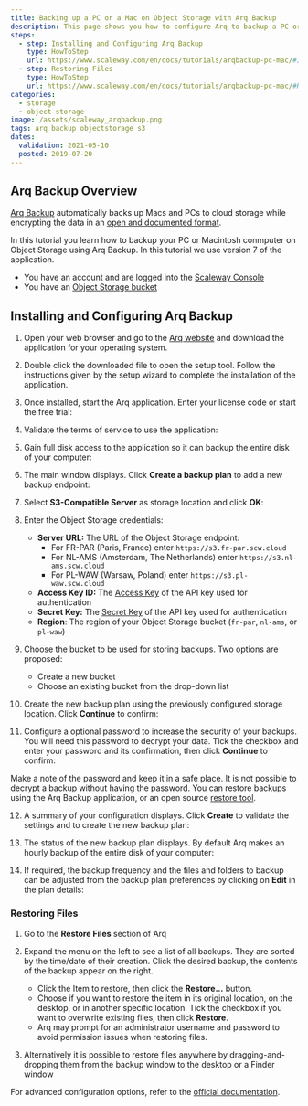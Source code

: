 ```yaml
---
title: Backing up a PC or a Mac on Object Storage with Arq Backup
description: This page shows you how to configure Arq to backup a PC or Mac automatically on Object Storage
steps:
  - step: Installing and Configuring Arq Backup
    type: HowToStep
    url: https://www.scaleway.com/en/docs/tutorials/arqbackup-pc-mac/#Installing-and-Configuring-Arq-Backup
  - step: Restoring Files
    type: HowToStep
    url: https://www.scaleway.com/en/docs/tutorials/arqbackup-pc-mac/#Restoring-Files
categories:
  - storage
  - object-storage
image: /assets/scaleway_arqbackup.png
tags: arq backup objectstorage s3
dates:
  validation: 2021-05-10
  posted: 2019-07-20
---
```


## Arq Backup Overview

[Arq Backup](https://www.arqbackup.com/index.html) automatically backs up Macs and PCs to cloud storage while encrypting the data in an [open and documented format](https://www.arqbackup.com/arq_data_format.txt).

In this tutorial you learn how to backup your PC or Macintosh conmputer on Object Storage using Arq Backup. In this tutorial we use version 7 of the application.

<Message type="requirement">

- You have an account and are logged into the [Scaleway Console](https://console.scaleway.com)
- You have an [Object Storage bucket](https://www.scaleway.com/en/object-storage/)

</Message>

## Installing and Configuring Arq Backup

1. Open your web browser and go to the [Arq website](https://www.arqbackup.com/index.html) and download the application for your operating system.

2. Double click the downloaded file to open the setup tool. Follow the instructions given by the setup wizard to complete the installation of the application.

3. Once installed, start the Arq application. Enter your license code or start the free trial:
<Lightbox src="scaleway-arq7_splash.png" alt="" />

4. Validate the terms of service to use the application:
<Lightbox src="scaleway-arq7_license.png" alt="" />

5. Gain full disk access to the application so it can backup the entire disk of your computer:
<Lightbox src="scaleway-arq7_disk_access.png" alt="" />

6. The main window displays. Click **Create a backup plan** to add a new backup endpoint:
<Lightbox src="scaleway-arq7_create_backup.png" alt="" />

7. Select **S3-Compatible Server** as storage location and click **OK**:
<Lightbox src="scaleway-arq7_s3.png" alt="" />

8. Enter the Object Storage credentials:

    - **Server URL:** The URL of the Object Storage endpoint:
      - For FR-PAR (Paris, France) enter `https://s3.fr-par.scw.cloud`
      - For NL-AMS (Amsterdam, The Netherlands) enter `https://s3.nl-ams.scw.cloud`
      - For PL-WAW (Warsaw, Poland) enter `https://s3.pl-waw.scw.cloud`
    - **Access Key ID:** The [Access Key](/console/my-project/how-to/generate-api-key/) of the API key used for authentication
    - **Secret Key:** The [Secret Key](/console/my-project/how-to/generate-api-key/) of the API key used for authentication
    - **Region**: The region of your Object Storage bucket (`fr-par`, `nl-ams`, or `pl-waw`)

    <Lightbox src="scaleway-arq7_s3_credentials.png" alt="" />

9. Choose the bucket to be used for storing backups. Two options are proposed:

    - Create a new bucket
    - Choose an existing bucket from the drop-down list

    <Lightbox src="scaleway-arq7_s3_bucket.png" alt="" />

10. Create the new backup plan using the previously configured storage location. Click **Continue** to confirm:
<Lightbox src="scaleway-arq7_choose_storage.png" alt="" />

11. Configure a optional password to increase the security of your backups. You will need this password to decrypt your data. Tick the checkbox and enter your password and its confirmation, then click **Continue** to confirm:
  <Lightbox src="scaleway-arq7_password.png" alt="" />

  <Message type="important">

  Make a note of the password and keep it in a safe place. It is not possible to decrypt a backup without having the password. You can restore backups using the Arq Backup application, or an open source [restore tool](https://arqbackup.github.io/arq_restore/).

  </Message>

12. A summary of your configuration displays. Click **Create** to validate the settings and to create the new backup plan:
<Lightbox src="scaleway-arq7_summary.png" alt="" />

13. The status of the new backup plan displays. By default Arq makes an hourly backup of the entire disk of your computer:
<Lightbox src="scaleway-arq7_status.png" alt="" />

14. If required, the backup frequency and the files and folders to backup can be adjusted from the backup plan preferences by clicking on **Edit** in the plan details:
<Lightbox src="scaleway-arq7_edit_plan.png" alt="" />

### Restoring Files

1. Go to the **Restore Files** section of Arq
<Lightbox src="scaleway-arq7_restore.png" alt="" />

2.  Expand the menu on the left to see a list of all backups. They are sorted by the time/date of their creation. Click the desired backup, the contents of the backup appear on the right.

    - Click the Item to restore, then click the **Restore...** button.
    - Choose if you want to restore the item in its original location, on the desktop, or in another specific location. Tick the checkbox if you want to overwrite existing files, then click **Restore**.
    - Arq may prompt for an administrator username and password to avoid permission issues when restoring files.

    <Lightbox src="scaleway-arq7_restore_settings.png" alt="" />

3. Alternatively it is possible to restore files anywhere by dragging-and-dropping them from the backup window to the desktop or a Finder window

For advanced configuration options, refer to the [official documentation](https://www.arqbackup.com/docs/).
